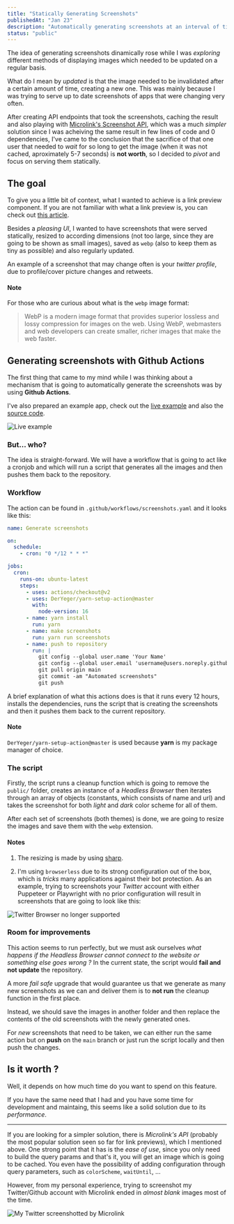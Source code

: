 ```yaml
---
title: "Statically Generating Screenshots"
publishedAt: "Jan 23"
description: "Automatically generating screenshots at an interval of time with Github Actions."
status: "public"
---
```


The idea of generating screenshots dinamically rose while I was _exploring_ different methods of displaying images which needed to be updated on a regular basis.

What do I mean by _updated_ is that the image needed to be invalidated after a certain amount of time, creating a new one. This was mainly because I was trying to serve up to date screenshots of apps that were changing very often.

After creating API endpoints that took the screenshots, caching the result and also playing with [Microlink's Screenshot API](https://microlink.io/screenshot), which was a much _simpler_ solution since I was acheiving the same result in few lines of code and 0 dependencies, I've came to the conclusion that the sacrifice of that one user that needed to _wait_ for so long to get the image (when it was not cached, aproximately 5-7 seconds) is **not worth**, so I decided to _pivot_ and focus on serving them statically.

## The goal

To give you a little bit of context, what I wanted to achieve is a link preview component. If you are not familiar with what a link preview is, you can check out [this article](https://uiw.tf/link-preview).

Besides a _pleasing UI_, I wanted to have screenshots that were served statically, resized to according dimensions (not too large, since they are going to be shown as small images), saved as `webp` (also to keep them as tiny as possible) and also regularly updated.

An example of a screenshot that may change often is your _twitter profile_, due to profile/cover picture changes and retweets.

#### Note

For those who are curious about what is the `webp` image format:

> WebP is a modern image format that provides superior lossless and lossy compression for images on the web. Using WebP, webmasters and web developers can create smaller, richer images that make the web faster.

## Generating screenshots with Github Actions

The first thing that came to my mind while I was thinking about a mechanism that is going to automatically generate the screenshots was by using **Github Actions**.

I've also prepared an example app, check out the [live example](https://github-actions-images.vercel.app/) and also the [source code](https://github.com/mariusflorescu/github-actions-images).

![Live example](/link-previews/example.gif)

### But... who?

The idea is straight-forward. We will have a workflow that is going to act like a cronjob and which will run a script that generates all the images and then pushes them back to the repository.

### Workflow

The action can be found in `.github/workflows/screenshots.yaml` and it looks like this:

```yaml
name: Generate screenshots

on:
  schedule:
    - cron: "0 */12 * * *"

jobs:
  cron:
    runs-on: ubuntu-latest
    steps:
      - uses: actions/checkout@v2
      - uses: DerYeger/yarn-setup-action@master
        with:
          node-version: 16
      - name: yarn install
        run: yarn
      - name: make screenshots
        run: yarn run screenshots
      - name: push to repository
        run: |
          git config --global user.name 'Your Name'
          git config --global user.email 'username@users.noreply.github.com'
          git pull origin main
          git commit -am "Automated screenshots"
          git push
```

A brief explanation of what this actions does is that it runs every 12 hours, installs the dependencies, runs the script that is creating the screenshots and then it pushes them back to the current repository.

#### Note

`DerYeger/yarn-setup-action@master` is used because **yarn** is my package manager of choice.

### The script

Firstly, the script runs a cleanup function which is going to remove the `public/` folder, creates an instance of a _Headless Browser_ then iterates through an array of objects (constants, which consists of name and url) and takes the screenshot for both _light_ and _dark_ color scheme for all of them.

After each set of screenshots (both themes) is done, we are going to resize the images and save them with the `webp` extension.

#### Notes

1. The resizing is made by using [sharp](https://www.npmjs.com/package/sharp).

2. I'm using `browserless` due to its strong configuration out of the box, which is _tricks_ many applications against their bot protection. As an example, trying to screenshots your _Twitter_ account with either Puppeteer or Playwright with no prior configuration will result in screenshots that are going to look like this:

![Twitter Browser no longer supported](/link-previews/twitter.png)

### Room for improvements

This action seems to run perfectly, but we must ask ourselves _what happens if the Headless Browser cannot connect to the website or something else goes wrong ?_ In the current state, the script would **fail and not update** the repository.

A more _fail safe_ upgrade that would guarantee us that we generate as many new screenshots as we can and deliver them is to **not run** the cleanup function in the first place.

Instead, we should save the images in another folder and then replace the contents of the old screenshots with the newly generated ones.

For _new_ screenshots that need to be taken, we can either run the same action but on **push** on the `main` branch or just run the script locally and then push the changes.

## Is it worth ?

Well, it depends on how much time do you want to spend on this feature.

If you have the same need that I had and you have some time for development and maintaing, this seems like a solid solution due to its _performance_.

---

If you are looking for a simpler solution, there is _Microlink's API_ (probably the most popular solution seen so far for link previews), which I mentioned above. One strong point that it has is the _ease of use_, since you only need to build the query params and that's it, you will get an image which is going to be cached. You even have the possibility of adding configuration through query parameters, such as `colorScheme`, `waitUntil`, ...

However, from my personal experience, trying to screenshot my Twitter/Github account with Microlink ended in _almost blank_ images most of the time.

![My Twitter screenshotted by Microlink](/link-previews/my-twitter.png)
